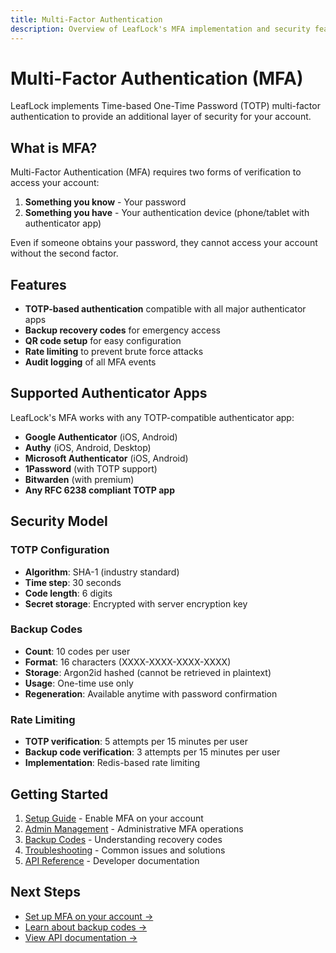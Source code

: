 ```yaml
---
title: Multi-Factor Authentication
description: Overview of LeafLock's MFA implementation and security features
---
```


# Multi-Factor Authentication (MFA)

LeafLock implements Time-based One-Time Password (TOTP) multi-factor authentication to provide an additional layer of security for your account.

## What is MFA?

Multi-Factor Authentication (MFA) requires two forms of verification to access your account:
1. **Something you know** - Your password
2. **Something you have** - Your authentication device (phone/tablet with authenticator app)

Even if someone obtains your password, they cannot access your account without the second factor.

## Features

- **TOTP-based authentication** compatible with all major authenticator apps
- **Backup recovery codes** for emergency access
- **QR code setup** for easy configuration
- **Rate limiting** to prevent brute force attacks
- **Audit logging** of all MFA events

## Supported Authenticator Apps

LeafLock's MFA works with any TOTP-compatible authenticator app:

- **Google Authenticator** (iOS, Android)
- **Authy** (iOS, Android, Desktop)
- **Microsoft Authenticator** (iOS, Android)
- **1Password** (with TOTP support)
- **Bitwarden** (with premium)
- **Any RFC 6238 compliant TOTP app**

## Security Model

### TOTP Configuration
- **Algorithm**: SHA-1 (industry standard)
- **Time step**: 30 seconds
- **Code length**: 6 digits
- **Secret storage**: Encrypted with server encryption key

### Backup Codes
- **Count**: 10 codes per user
- **Format**: 16 characters (XXXX-XXXX-XXXX-XXXX)
- **Storage**: Argon2id hashed (cannot be retrieved in plaintext)
- **Usage**: One-time use only
- **Regeneration**: Available anytime with password confirmation

### Rate Limiting
- **TOTP verification**: 5 attempts per 15 minutes per user
- **Backup code verification**: 3 attempts per 15 minutes per user
- **Implementation**: Redis-based rate limiting

## Getting Started

1. [Setup Guide](/authentication/setup-guide) - Enable MFA on your account
2. [Admin Management](/authentication/admin-mfa-management) - Administrative MFA operations
3. [Backup Codes](/authentication/backup-codes) - Understanding recovery codes
4. [Troubleshooting](/authentication/troubleshooting) - Common issues and solutions
5. [API Reference](/authentication/api-endpoints) - Developer documentation

## Next Steps

- [Set up MFA on your account →](/authentication/setup-guide)
- [Learn about backup codes →](/authentication/backup-codes)
- [View API documentation →](/authentication/api-endpoints)
